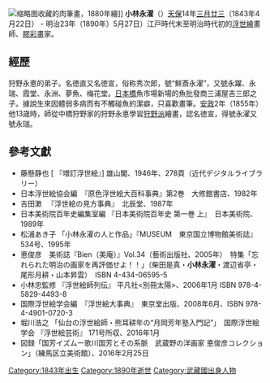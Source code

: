 [[File:Kobayashi_Izanami_and_Izanagi.jpg|缩略图]]收藏的肉筆畫，1880年繪]]
'''小林永濯'''（{{lang-ja|'''こばやしえいたく'''}}）[[天保_(日本)|天保]]14年[[三月廿三|三月廿三]]（1843年4月22日） - 明治23年（1890年）5月27日）江戸時代末至明治時代初的[[浮世繪|浮世繪]]畫師、[[膠彩畫|膠彩畫]]家。

== 經歷 ==
狩野永悳的弟子。名徳直又名徳宣，俗称秀次郎，號“鮮斎永濯”，又號永躍、永瑞、霞堂、永洲、夢魚、梅花堂。[[日本橋_(東京)|日本橋]]魚市場新場的魚批發商三浦屋吉三郎之子。據說生來因體弱多病而有不觸碰魚的潔癖，只喜歡畫筆。[[安政|安政]]2年（1855年）他13歳時，師從中橋狩野家的狩野永悳學習[[狩野派|狩野派]]繪畫，認名徳宣，得號永濯又號永瑞。

== 參考文獻 ==
* 藤懸静也 [{{NDLDC|1068936/177}} 『増訂浮世絵』] 雄山閣<span>、1946年、278頁</span>（近代デジタルライブラリー）
* 日本浮世絵協会編　『原色浮世絵大百科事典』第2巻　大修館書店、1982年
* 吉田漱 　『浮世絵の見方事典』　北辰堂、1987年
* 日本美術院百年史編集室編 『日本美術院百年史 第一巻 上』　日本美術院、1989年
* 松浦あき子 「小林永濯の人と作品」『MUSEUM　東京国立博物館美術誌』534号、1995年
* 悳俊彦　美術誌『Bien（美庵）』Vol.34（藝術出版社、2005年）　特集「忘れられた明治の画家を再評価せよ！！」（柴田是真・'''小林永濯'''・渡辺省亭・尾形月耕・山本昇雲）　ISBN 4-434-06595-5
* 小林忠監修 『浮世絵師列伝』 平凡社<別冊太陽>、2006年1月 ISBN 978-4-5829-4493-8
* 国際浮世絵学会編　『浮世絵大事典』　東京堂出版、2008年6月、ISBN 978-4-4901-0720-3
* 堀川浩之 「仙台の浮世絵師・熊耳耕年の“月岡芳年塾入門記”」　国際浮世絵学会 『浮世絵芸術』 171号所収、2016年1月
* 図録「国芳イズムー歌川国芳とその系脈　武蔵野の洋画家  悳俊彦コレクション」（練馬区立美術館）、2016年2月25日
[[Category:1843年出生|Category:1843年出生]]
[[Category:1890年逝世|Category:1890年逝世]]
[[Category:武藏國出身人物|Category:武藏國出身人物]]